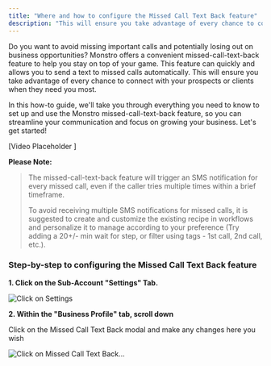 ```yaml
---
title: "Where and how to configure the Missed Call Text Back feature"
description: "This will ensure you take advantage of every chance to connect with your prospects or clients when they need you most."
---
```



Do you want to avoid missing important calls and potentially losing out on business opportunities? Monstro offers a convenient missed-call-text-back feature to help you stay on top of your game. This feature can quickly and allows you to send a text to missed calls automatically. This will ensure you take advantage of every chance to connect with your prospects or clients when they need you most.

In this how-to guide, we'll take you through everything you need to know to set up and use the Monstro missed-call-text-back feature, so you can streamline your communication and focus on growing your business. Let's get started!

[Video Placeholder ]

**Please Note:**
>The missed-call-text-back feature will trigger an SMS notification for every missed call, even if the caller tries multiple times within a brief timeframe.  
>
>To avoid receiving multiple SMS notifications for missed calls, it is suggested to create and customize the existing recipe in workflows and personalize it to manage according to your preference (Try adding a 20+/- min wait for step, or filter using tags - 1st call, 2nd call, etc.).

### Step-by-step to configuring the Missed Call Text Back feature

**1. Click on the Sub-Account "Settings"  Tab.**

![Click on Settings](https://s3.amazonaws.com/cdn.freshdesk.com/data/helpdesk/attachments/production/48296418230/original/JUxG6Z2l-5WVmEpmaxVoWiCGsZYAHgzgCQ.png?1683563330)

**2. Within the  "Business Profile" tab, scroll down**

Click on the Missed Call Text Back modal and make any changes here you wish

![Click on Missed Call Text Back…](https://s3.amazonaws.com/cdn.freshdesk.com/data/helpdesk/attachments/production/48296418231/original/D4wbIm1qD8oYwEEmcSput74ikUAb7uPNaA.png?1683563331)